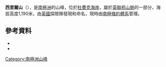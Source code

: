 {{coord|84|2|S|172|35|E|source:GNIS|display=title}}

'''西里爾山'''（{{lang-en|Mount Cyril}}），是[[南極洲|南極洲]]的山峰，位於[[杜費克海岸|杜費克海岸]]，屬於[[英聯邦山脈|英聯邦山脈]]的一部分，海拔高度1,190米，由[[英國|英國]]探險隊發現和命名，現時由[[南極條約體系|南極條約體系]]管理。

==參考資料==
*{{cite gnis | type = antarid | id = 3441| name = Cyril, Mount| accessdate = 2011-12-12}}
*{{usgs-gazetteer|id=3441|name=Cyril, Mount}}

{{DEFAULTSORT:Mount Cyril}}
[[Category:南極洲山峰|Category:南極洲山峰]]


{{DufekCoast-geo-stub}}